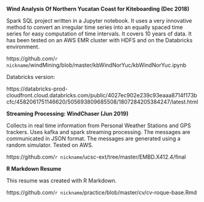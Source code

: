 **Wind Analysis Of Northern Yucatan Coast for Kiteboarding (Dec 2018)**

Spark SQL project written in a Jupyter notebook. It uses a very innovative method to convert an irregular time series into an equally spaced time series for easy computation of time intervals. It covers 10 years of data. It has been tested on an AWS EMR cluster with HDFS and on the Databricks environment.

https://github.com/`r nickname`/windMining/blob/master/kbWindNorYuc/kbWindNorYuc.ipynb

Databricks version:

https://databricks-prod-cloudfront.cloud.databricks.com/public/4027ec902e239c93eaaa8714f173bcfc/4582061751146620/505693809685508/1807284205384247/latest.html

**Streaming Processing: WindChaser (Jun 2019)**

Collects in real time information from Personal Weather Stations and GPS trackers. Uses kafka and spark streaming processing. The messages are communicated in JSON format. The messages are generated using a random simulator. Tested on AWS.

https://github.com/`r nickname`/ucsc-ext/tree/master/EMBD.X412.4/final

**R Markdown Resume**

This resume was created with R Markdown.

https://github.com/`r nickname`/practice/blob/master/cv/cv-roque-base.Rmd

